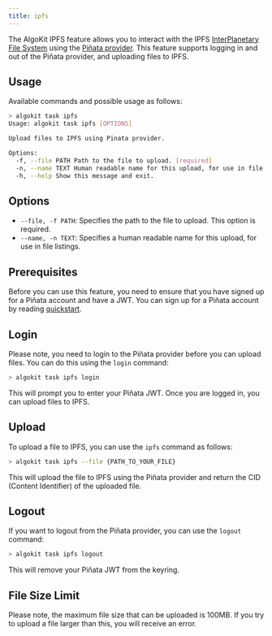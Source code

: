 ```yaml
---
title: ipfs
---
```


The AlgoKit IPFS feature allows you to interact with the IPFS [InterPlanetary File System](https://ipfs.tech/) using the [Piñata provider](https://www.pinata.cloud/). This feature supports logging in and out of the Piñata provider, and uploading files to IPFS.

## Usage

Available commands and possible usage as follows:

```bash
> algokit task ipfs
Usage: algokit task ipfs [OPTIONS]

Upload files to IPFS using Pinata provider.

Options:
  -f, --file PATH Path to the file to upload. [required]
  -n, --name TEXT Human readable name for this upload, for use in file listings.
  -h, --help Show this message and exit.
```

## Options

- `--file, -f PATH`: Specifies the path to the file to upload. This option is required.
- `--name, -n TEXT`: Specifies a human readable name for this upload, for use in file listings.

## Prerequisites

Before you can use this feature, you need to ensure that you have signed up for a Piñata account and have a JWT. You can sign up for a Piñata account by reading [quickstart](https://docs.pinata.cloud/docs/getting-started).

## Login

Please note, you need to login to the Piñata provider before you can upload files. You can do this using the `login` command:

```bash
> algokit task ipfs login
```

This will prompt you to enter your Piñata JWT. Once you are logged in, you can upload files to IPFS.

## Upload

To upload a file to IPFS, you can use the `ipfs` command as follows:

```bash
> algokit task ipfs --file {PATH_TO_YOUR_FILE}
```

This will upload the file to IPFS using the Piñata provider and return the CID (Content Identifier) of the uploaded file.

## Logout

If you want to logout from the Piñata provider, you can use the `logout` command:

```bash
> algokit task ipfs logout
```

This will remove your Piñata JWT from the keyring.

## File Size Limit

Please note, the maximum file size that can be uploaded is 100MB. If you try to upload a file larger than this, you will receive an error.
